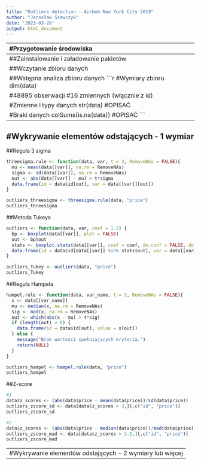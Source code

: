 ```yaml
---
title: "Outliers detection - Airbnb New York City 2019"
author: "Jarosław Szewczyk"
date: '2023-03-28'
output: html_document
---
```


---------------------------------------------------------------------------------------------------
#Przygotowanie środowiska
---------------------------------------------------------------------------------------------------
##Zainstalowanie i załadowanie pakietów
```r
packages = c("dplyr", "robustbase")
install.packages(packages)
library("dplyr")
library("robust")
```

##Wczytanie zbioru danych
```r
data <- read.csv("AB_NYC_2019.csv", sep = ",")
```

##Wstępna analiza zbioru danych
```r
#Wymiary zbioru
dim(data)

#48895 obserwacji
#16 zmiennych (włącznie z id)

#Zmienne i typy danych
str(data)
#OPISAĆ

#Braki danych
colSums(is.na(data))
#OPISAĆ
```

---------------------------------------------------------------------------------------------------
#Wykrywanie elementów odstających - 1 wymiar
---------------------------------------------------------------------------------------------------
##Reguła 3 sigma
```r
threesigma.rule <- function(data, var, t = 3, RemoveNAs = FALSE){
  mu <- mean(data[[var]], na.rm = RemoveNAs)
  sigma <- sd(data[[var]], na.rm = RemoveNAs)
  out <- abs(data[[var]] - mu) > t*sigma
  data.frame(id = data$id[out], var = data[[var]][out])
}

outliers_threesigma <- threesigma.rule(data, "price")
outliers_threesigma
```

##Metoda Tukeya
```r
outliers <- function(data, var, coef = 1.5) {
  bp <- boxplot(data[[var]], plot = FALSE)
  out <- bp$out
  stats <- boxplot.stats(data[[var]], coef = coef, do.conf = FALSE, do.out = TRUE)
  data.frame(id = data$id[data[[var]] %in% stats$out], var = data[[var]][data[[var]] %in% stats$out])
}

outliers_Tukey <- outliers(data, "price")
outliers_Tukey
```

##Reguła Hampela
```r
hampel.rule <- function(data, var_name, t = 3, RemoveNAs = FALSE){
  x <- data[[var_name]]
  mu <- median(x, na.rm = RemoveNAs)
  sig <- mad(x, na.rm = RemoveNAs)
  out <- which(abs(x - mu) > t*sig)
  if (length(out) > 0) {
    data.frame(id = data$id[out], value = x[out])
  } else {
    message("Brak wartości spełniających kryteria.")
    return(NULL)
  }
}

outliers_hampel <- hampel.rule(data, "price")
outliers_hampel
```

##Z-score
```r
#1
data$z_scores <- (abs(data$price - mean(data$price))/sd(data$price))
outliers_zscore_sd <- data[data$z_scores > 3,][,c("id", "price")]
outliers_zscore_sd

#2
data$z_scores <- (abs(data$price - median(data$price))/mad(data$price))
outliers_zscore_mad <- data[data$z_scores > 3.5,][,c("id", "price")]
outliers_zscore_mad
```

---------------------------------------------------------------------------------------------------
#Wykrywanie elementów odstających - 2 wymiary lub więcej
---------------------------------------------------------------------------------------------------
```r

```